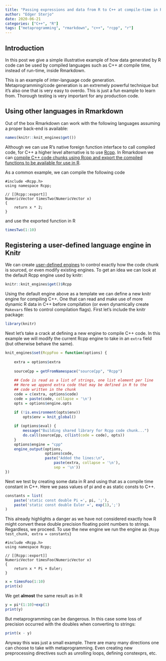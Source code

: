 ```yaml
---
title: "Passing expressions and data from R to C++ at compile-time in Rmarkdown"
author: "Edger Sterjo"
date: 2020-06-21
categories: ["C++", "R"]
tags: ["metaprogramming", "rmarkdown", "c++", "rcpp", "r"]
---
```



## Introduction

In this post we give a simple illustrative example of how data generated by R code can be used by compiled languages such as C++ at compile time, instead of run-time, inside Rmarkdown.

This is an example of inter-language code generation. Metaprogramming/code generation is an extremely powerful technique but it's also one that is very easy to overdo. This is just a fun example to learn from. Thorough testing is very important for any production code.


## Using other languages in Rmarkdown

Out of the box Rmarkdown can work with the following languages assuming a proper back-end is available:

```r
names(knitr::knit_engines$get())
```
Although we can use R's native foreign function interface to call compiled code, for C++ a higher level alternative is to use [Rcpp](https://cran.r-project.org/web/packages/Rcpp/index.html). In Rmarkdown we can [compile C++ code chunks using Rcpp and export the compiled functions to be available for use in R](https://bookdown.org/yihui/rmarkdown/language-engines.html#rcpp).

As a common example, we can compile the following code
```Rcpp
#include <Rcpp.h>
using namespace Rcpp;

// [[Rcpp::export]]
NumericVector timesTwo(NumericVector x) 
{
	return x * 2;
}
```
and use the exported function in R
```r
timesTwo(1:10)
```


## Registering a user-defined language engine in Knitr

We can create [user-defined engines](https://bookdown.org/yihui/rmarkdown-cookbook/custom-engine.html) to control exactly how the code chunk is sourced, or even modify existing engines. To get an idea we can look at the default Rcpp engine used by knitr:

```r
knitr::knit_engines$get()$Rcpp
```

Using the default engine above as a template we can define a new knitr engine for compiling C++. One that can read and make use of more dynamic R data in C++ before compilation (or even dynamically create `Makevars` files to control compilation flags). First let's include the knitr package:


```r
library(knitr)
```

Next let's take a crack at defining a new engine to compile C++ code. In this example we will modify the current Rcpp engine to take in an `extra` field (but otherwise behave the same).
```r
knit_engines$set(RcppFoo = function(options) {
	
	extra = options$extra
	
	sourceCpp = getFromNamespace("sourceCpp", "Rcpp")
	
	## Code is read as a list of strings, one list element per line
	## Here we append extra code that may be defined in R to the 
	## code written in the chunk
	code = c(extra, options$code)
    code = paste(code, collapse = '\n')
    opts = options$engine.opts
    
    if (!is.environment(opts$env)) 
        opts$env = knit_global()

    if (options$eval) {    
		message("Building shared library for Rcpp code chunk...")
		do.call(sourceCpp, c(list(code = code), opts))
    }
    options$engine = "cpp"
    engine_output(options, 
    			  options$code, 
    			  paste("Added the lines:\n", 
    			  	  paste(extra, collapse = '\n'), 
    			  	  sep = '\n'))
})
```

Next we test by creating some data in R and using that as a compile time constant in C++. Here we pass values of pi and e as static consts to C++.

```r
constants = list(
	paste('static const double Pi =', pi, ';'),
	paste('static const double Euler =', exp(1),';')
)
```
This already highlights a danger as we have not considered exactly how R might convert these double precision floating point numbers to strings. Regardless, we proceed. To use the new engine we run the engine as `{Rcpp test_chunk, extra = constants}`

```RcppFoo
#include <Rcpp.h>
using namespace Rcpp;

// [[Rcpp::export]]
NumericVector timesFoo(NumericVector x) 
{
	return x * Pi + Euler;
}
```

```r
x = timesFoo(1:10)
print(x)
```
We get **almost** the same result as in R
```r
y = pi*(1:10)+exp(1)
print(y)
```
But metaprogramming can be dangerous. In this case some loss of precision occurred with the doubles when converting to strings:
```r
print(x - y)
```
Anyway this was just a small example. There are many many directions one can choose to take with metaprogramming. Even creating new preprocessing directives such as unrolling loops, defining constexprs, etc.
